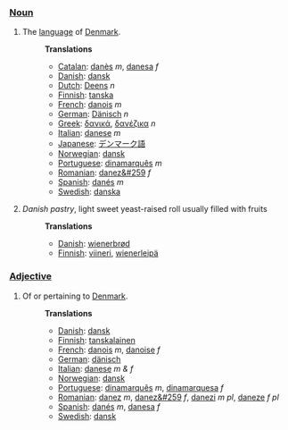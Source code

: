 ===[[Noun]]===
# The [[language]] of [[w:Denmark|Denmark]].
#:'''Translations'''
#:*[[Catalan]]: [[danès]] ''m'', [[danesa]] ''f''
#:*[[Danish]]: [[dansk]]
#:*[[Dutch]]: [[Deens]] ''n''
#:*[[Finnish]]: [[tanska]]
#:*[[French]]: [[danois]] ''m''
#:*[[German]]: [[Dänisch]] ''n''
#:*[[Greek]]: [[δανικά]], [[δανέζικα]] ''n''
#:*[[Italian]]: [[danese]] ''m''
#:*[[Japanese]]: [[デンマーク語]]
#:*[[Norwegian]]: [[dansk]]
#:*[[Portuguese]]: [[dinamarquês]] ''m''
#:*[[Romanian]]: [[danez&#259]] ''f''
#:*[[Spanish]]: [[danés]] ''m''
#:*[[Swedish]]: [[danska]]
#''Danish pastry'', light sweet yeast-raised roll usually filled with fruits
#:'''Translations'''
#:*[[Danish]]: [[wienerbrød]]
#:*[[Finnish]]: [[viineri]], [[wienerleipä]]
===[[Adjective]]===
# Of or pertaining to [[Denmark]].
#:'''Translations'''
#:*[[Danish]]: [[dansk]]
#:*[[Finnish]]: [[tanskalainen]]
#:*[[French]]: [[danois]] ''m'', [[danoise]] ''f''
#:*[[German]]: [[dänisch]]
#:*[[Italian]]: [[danese]] ''m &amp; f'' 
#:*[[Norwegian]]: [[dansk]]
#:*[[Portuguese]]: [[dinamarquês]] ''m'', [[dinamarquesa]] ''f''
#:*[[Romanian]]: [[danez]] ''m'', [[danez&#259]] ''f'', [[danezi]] ''m pl'', [[daneze]] ''f pl''
#:*[[Spanish]]: [[danés]] ''m'', [[danesa]] ''f''
#:*[[Swedish]]: [[dansk]]